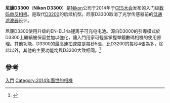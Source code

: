 {{noteTA
|T=zh-hans:尼康D3300;zh-hk:藝康D3300;zh-tw:尼康D3300;
|1=zh-hans:尼康;zh-hk:藝康;zh-tw:尼康;
|2=zh-hans:单镜反光相机; zh-hant:單眼相機;
|3=zh-hans:厘米;zh-hant:釐米;zh-tw:公分;zh-hk:厘米;zh-mo:厘米;
}}

{{Infobox Digicam
| model  = [[Nikon|Nikon]] D3300 <ref>{{cite web|url = http://imaging.nikon.com/lineup/dslr/d3300/index.htm|title = Nikon D3300|work = Digital SLR Cameras products line-up|publisher = Nikon Corporation|accessdate = 2014-01-20|archive-date = 2014-01-11|archive-url = https://web.archive.org/web/20140111074603/http://imaging.nikon.com/lineup/dslr/d3300/index.htm|dead-url = no}}</ref>
| image = [[file:Nikon_D3300_and_parts_2014_CP+_(crop).jpg|250px]]
| kind = [[自動對焦|自動對焦]][[數位單眼相機|數位單眼相機]]
| sensor = 23.5 x 15.6mm [[Nikon_DX_格式|Nikon DX 格式]][[電荷耦合元件|CMOS]]
| res =  6016 像素 x 4000 像素 (2416萬像素)
| lens = 可換式, [[尼康F接環|尼康F接環]]
| shutter = 電子控制縱走式[[焦平面快門|焦平面快門]]
| shutterRange =30 秒 - 1/4000 秒 可1/2秒或1/3秒微調，[[B快門|B快門]]，1/200秒闪光同步
| metering = [[鏡後測光|鏡後測光]] 3D 彩色矩陣測光 II 使用 420 像素 RGB 感測器測光
| mmode =  点测光,中央重点测光,256区矩阵测光
| farea = 11點 AF 系统, Multi-CAM 1000 自動對焦模組
| fmode = 單次伺服 (AF-S); 連續伺服 (AF-C); <br />自動 AF-S/AF-C 切換 (AF-A); 手動 (M)
|  fcbkt = -1— +19EV 
| cont = 支持连拍功能,每秒最多5张
| viewfinder = 光學眼平五棱鏡型<br />放大率 0.8x及95%視野率
| speedRange =ISO 100 - 12800以1EV的微調<br />可延伸至25600
|   flash         = i-TTL 閃光控制、[[X-同步閃光|X-同步閃光]]最高1/200秒
|   blflash     = 有<br />可作1/3, 1/2, 2/3, 1 or 2 EV調整
|   WB            = 自动、白炽、荧光(7 类)、直射阳光、闪光灯、阴天、阴影、手动预设。
|   wbbkt         = 
|   rearLCD       = 3吋（92.1萬像素）
|   storage       = [[SDHC|SDHC]][[SDXC|SDXC]]或[[SD卡|SD]] 
|   battery       = Nikon EN-EL14a 鋰離子電池
|   obp       = 
|   weight        = 约460 克（带电池和存储卡，但不包括机身盖）约410 克（仅照相机机身）<br />约124 × 98 × 75.5mm
|   ps       =  Expeed 4 影像處理引擎，MOV 短片 (H.264/MPEG-4 壓縮格式,單聲道)
}}

'''尼康D3300'''（'''Nikon D3300'''）是[[Nikon|Nikon]]公司于2014年于[[国际消费电子展|CES大会]]发布的入门级[[数码单反相机|数码单反相机]]。是取代[[尼康D3200|D3200]]的后续机型。尼康D3300取消了光学传感器前的[[低通滤波器|低通滤波器]]设计。

尼康D3300使用升级的EN-EL14a锂离子可充电电池。源自D3000的引導模式於D3300上繼續被保留並加以強化，讓入門用家可輕易掌握單鏡數碼相機的使用原理。其他功能，D3300的最高連拍速度是每秒5張，比D3200的每秒4張為多，除此以外，其他的主要功能均與D3200大致相同。<ref>{{cite web|url=http://www.nikon.com.hk/tc_HK/products/product_details?RunQuery=l3&ID=13865544305953049 |title=DSLR D3300|publisher=尼康 香港|accessdate=2020-05-01}}</ref>

== 參考 ==
<references />

{{Commonscat|Nikon D3300}}

{{Nikon Digital Camera List}}

{{DSLR cameras with movie mode}}

[[Category:尼康數位單眼相機|入門]]
[[Category:2014年面世的相機|Category:2014年面世的相機]]